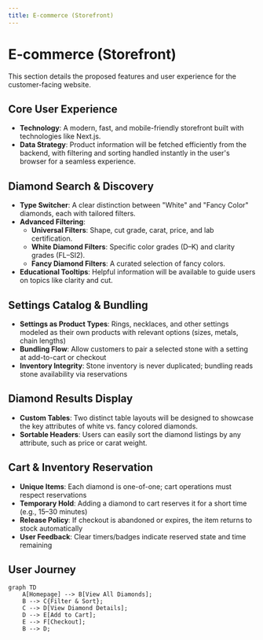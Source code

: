 ```yaml
---
title: E‑commerce (Storefront)
---
```


# E‑commerce (Storefront)

This section details the proposed features and user experience for the customer-facing website.

## Core User Experience

- **Technology**: A modern, fast, and mobile-friendly storefront built with technologies like Next.js.
- **Data Strategy**: Product information will be fetched efficiently from the backend, with filtering and sorting handled instantly in the user's browser for a seamless experience.

## Diamond Search & Discovery

- **Type Switcher**: A clear distinction between "White" and "Fancy Color" diamonds, each with tailored filters.
- **Advanced Filtering**:
  - **Universal Filters**: Shape, cut grade, carat, price, and lab certification.
  - **White Diamond Filters**: Specific color grades (D–K) and clarity grades (FL–SI2).
  - **Fancy Diamond Filters**: A curated selection of fancy colors.
- **Educational Tooltips**: Helpful information will be available to guide users on topics like clarity and cut.

## Settings Catalog & Bundling

- **Settings as Product Types**: Rings, necklaces, and other settings modeled as their own products with relevant options (sizes, metals, chain lengths)
- **Bundling Flow**: Allow customers to pair a selected stone with a setting at add-to-cart or checkout
- **Inventory Integrity**: Stone inventory is never duplicated; bundling reads stone availability via reservations

## Diamond Results Display

- **Custom Tables**: Two distinct table layouts will be designed to showcase the key attributes of white vs. fancy colored diamonds.
- **Sortable Headers**: Users can easily sort the diamond listings by any attribute, such as price or carat weight.

## Cart & Inventory Reservation

- **Unique Items**: Each diamond is one-of-one; cart operations must respect reservations
- **Temporary Hold**: Adding a diamond to cart reserves it for a short time (e.g., 15–30 minutes)
- **Release Policy**: If checkout is abandoned or expires, the item returns to stock automatically
- **User Feedback**: Clear timers/badges indicate reserved state and time remaining

## User Journey

```mermaid
graph TD
    A[Homepage] --> B[View All Diamonds];
    B --> C{Filter & Sort};
    C --> D[View Diamond Details];
    D --> E[Add to Cart];
    E --> F[Checkout];
    B --> D;
```

